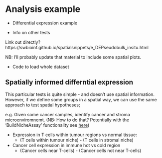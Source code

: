 # Analysis example 

* Differential expression example

* Info on other tests

Link out directly?
https://swbioinf.github.io/spatialsnippets/e_DEPseudobulk_insitu.html

NB: I'll probably update that material to include some spatial plots.



* Code to load whole dataset



## Spatially informed differntial expression


This particular tests is quite simple - and doesn't use spatial information. However, if we define some groups in a spatial way, we can use the same approach to test spatial hypotheses;

e.g. Given some cancer samples, identify cancer and stroma microenviromnemt. (NB: How to do that? Potentially with the 'BuildNicheAssay' functionality see [here](https://satijalab.org/seurat/articles/seurat5_spatial_vignette_2))

* Expression in T cells within tumour regions vs normal tissue: 
   + (T cells within tumour niche) - (T cells in stromal niche)
* Cancer cell expression in immune hot vs cold region
   + (Cancer cells near T-cells) - (Cancer cells not near T-cells)




